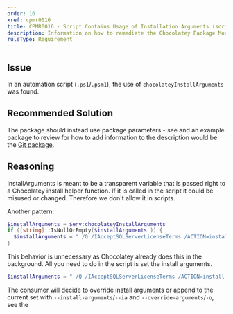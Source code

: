 ```yaml
---
order: 16
xref: cpmr0016
title: CPMR0016 - Script Contains Usage of Installation Arguments (script)
description: Information on how to remediate the Chocolatey Package Moderation Rule 0016
ruleType: Requirement
---
```


<PackageValidatorRuleRequirement />

## Issue

In an automation script (`.ps1`/`.psm1`), the use of `chocolateyInstallArguments` was found.

## Recommended Solution

The package should instead use package parameters - see <Xref title="How to Parse Package Parameters" value="parse-package-parameters" /> and an example package to review for how to add information to the description would be the [Git package](https://community.chocolatey.org/packages/git).

## Reasoning

InstallArguments is meant to be a transparent variable that is passed right to a Chocolatey install helper function. If it is called in the script it could be misused or changed. Therefore we don't allow it in scripts.

Another pattern:

```powershell
$installArguments = $env:chocolateyInstallArguments
if ([string]::IsNullOrEmpty($installArguments )) {
  $installArguments = " /Q /IAcceptSQLServerLicenseTerms /ACTION=install /INSTANCEID=SQLEXPRESS /INSTANCENAME=SQLEXPRESS /UPDATEENABLED=FALSE "
}
```

This behavior is unnecessary as Chocolatey already does this in the background. All you need to do in the script is set the install arguments.

```powershell
$installArguments = " /Q /IAcceptSQLServerLicenseTerms /ACTION=install /INSTANCEID=SQLEXPRESS /INSTANCENAME=SQLEXPRESS /UPDATEENABLED=FALSE "
```

The consumer will decide to override install arguments or append to the current set with `--install-arguments`/`--ia` and `--override-arguments`/`-o`, see the <Xref title="install command docs" value="choco-command-install" anchor="options-and-switches" />
